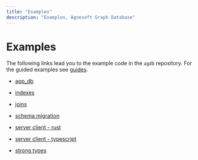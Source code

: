 ```yaml
---
title: "Examples"
description: "Examples, Agnesoft Graph Database"
---
```


# Examples

The following links lead you to the example code in the `agdb` repository. For the guided examples see [guides](/docs/guides).

- [app_db](https://github.com/agnesoft/agdb/tree/main/examples/app_db)

- [indexes](https://github.com/agnesoft/agdb/tree/main/examples/indexes)

- [joins](https://github.com/agnesoft/agdb/tree/main/examples/joins)

- [schema migration](https://github.com/agnesoft/agdb/tree/main/examples/schema_migration)

- [server client - rust](https://github.com/agnesoft/agdb/tree/main/examples/server_client_rust)

- [server client - typescript](https://github.com/agnesoft/agdb/tree/main/examples/server_client_typescript)

- [strong types](https://github.com/agnesoft/agdb/tree/main/examples/user_types)

